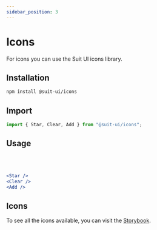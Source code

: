 ```yaml
---
sidebar_position: 3
---
```



# Icons

For icons you can use the Suit UI icons library.

## Installation

```bash
npm install @suit-ui/icons
```

## Import

```jsx
import { Star, Clear, Add } from "@suit-ui/icons";
```

## Usage

<Star />
<Clear />
<Add />

<br />
<br />

```jsx
<Star />
<Clear />
<Add />
```

## Icons

To see all the icons available, you can visit the [Storybook](https://lemontechsa.github.io/suit-icons/).
